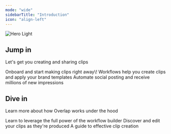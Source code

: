 ```yaml
---
mode: "wide"
sidebarTitle: "Introduction"
icon: "align-left"
---
```


<img
  className="block dark:hidden"
  src="/backgroundprofile.png"
  alt="Hero Light"
  title={true}
/>

## Jump in

Let's get you creating and sharing clips

<Card title="Get Started" icon="sparkles" color="#ff2700" href="/quickstart">
  Onboard and start making clips right away\!
</Card>

<CardGroup cols={2}>
  <Card title="Your First Workflow" icon="network-wired" iconType="regular" color="#ff2700" href="/essentials/workflows">
    Workflows help you create clips and apply your brand templates
  </Card>
  <Card title="Setting up a Social Agent" icon="video" iconType="regular" color="#ff2700" href="/essentials/agents">
    Automate social posting and receive millions of new impressions
  </Card>
</CardGroup>

## Dive in

Learn more about how Overlap works under the hood

<CardGroup cols={2}>
  <Card title="Customizing a Workflow" icon="palette" iconType="regular" color="#ff2700" href="/essentials/workflows">
    Learn to leverage the full power of the workflow builder
  </Card>
  <Card title="Navigating your Clips" icon="video-arrow-up-right" color="#ff2700" href="/essentials/editing">
    Discover and edit your clips as they're produced
  </Card>
  <Card title="How to Prompt" icon="message-text" color="#ff2700" href="/nodes/findclips">
    A guide to effective clip creation
  </Card>
</CardGroup>